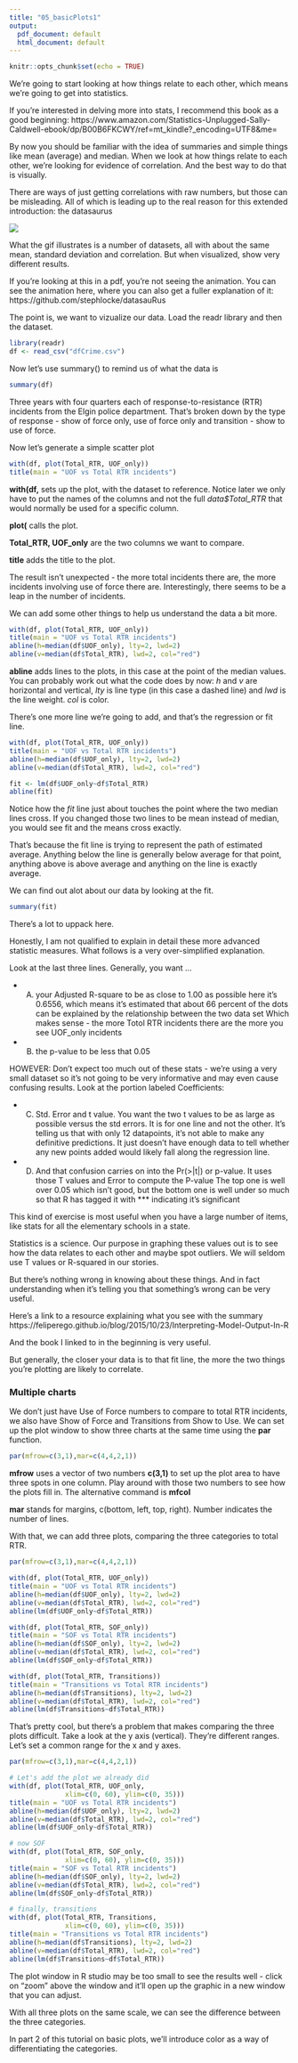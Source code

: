 ```yaml
---
title: "05_basicPlots1"
output:
  pdf_document: default
  html_document: default
---
```


```r
knitr::opts_chunk$set(echo = TRUE)
```

We're going to start looking at how things relate to each other, which means we're going to get into statistics. 

If you're interested in delving more into stats, I recommend this book as a good beginning: https://www.amazon.com/Statistics-Unplugged-Sally-Caldwell-ebook/dp/B00B6FKCWY/ref=mt_kindle?_encoding=UTF8&me=

By now you should be familiar with the idea of summaries and simple things like mean (average) and median. When we look at how things relate to each other, we're looking for evidence of correlation. And the best way to do that is visually. 

There are ways of just getting correlations with raw numbers, but those can be misleading. All of which is leading up to the real reason for this extended introduction: the datasaurus

![](DinoSequential.gif)

What the gif illustrates is a number of datasets, all with about the same mean, standard deviation and correlation. But when visualized, show very different results. 

If you're looking at this in a pdf, you're not seeing the animation. You can see the animation here, where you can also get a fuller explanation of it: https://github.com/stephlocke/datasauRus

The point is, we want to vizualize our data. Load the readr library and then the dataset.

```r
library(readr)
df <- read_csv("dfCrime.csv")
```

Now let's use summary() to remind us of what the data is

```r
summary(df)
```

Three years with four quarters each of response-to-resistance (RTR) incidents from the Elgin police department. That's broken down by the type of response - show of force only, use of force only and transition - show to use of force.

Now let's generate a simple scatter plot

```r
with(df, plot(Total_RTR, UOF_only))
title(main = "UOF vs Total RTR incidents")
```

__with(df,__ sets up the plot, with the dataset to reference. Notice later we only have to put the names of the columns and not the full _data$Total\_RTR_ that would normally be used for a specific column.

__plot(__ calls the plot.

__Total\_RTR, UOF\_only__ are the two columns we want to compare.

__title__ adds the title to the plot.

The result isn't unexpected - the more total incidents there are, the more incidents involving use of force there are. Interestingly, there seems to be a leap in the number of incidents.

We can add some other things to help us understand the data a bit more.

```r
with(df, plot(Total_RTR, UOF_only))
title(main = "UOF vs Total RTR incidents")
abline(h=median(df$UOF_only), lty=2, lwd=2)
abline(v=median(df$Total_RTR), lwd=2, col="red") 
```

__abline__ adds lines to the plots, in this case at the point of the median values. You can probably work out what the code does by now: _h_ and _v_ are horizontal and vertical, _lty_ is line type (in this case a dashed line) and _lwd_ is the line weight. _col_ is color.

There's one more line we're going to add, and that's the regression or fit line.


```r
with(df, plot(Total_RTR, UOF_only))
title(main = "UOF vs Total RTR incidents")
abline(h=median(df$UOF_only), lty=2, lwd=2)
abline(v=median(df$Total_RTR), lwd=2, col="red")

fit <- lm(df$UOF_only~df$Total_RTR)
abline(fit)
```

Notice how the _fit_ line just about touches the point where the two median lines cross. If you changed those two lines to be mean instead of median, you would see fit and the means cross exactly.

That's because the fit line is trying to represent the path of estimated average. Anything below the line is generally below average for that point, anything above is above average and anything on the line is exactly average.

We can find out alot about our data by looking at the fit.

```r
summary(fit)
```

There's a lot to uppack here. 

Honestly, I am not qualified to explain in detail these more advanced statistic measures. What follows is a very over-simplified explanation. 

Look at the last three lines. Generally, you want ...

* A) your Adjusted R-square to be as close to 1.00 as possible here it's 0.6556, which means it's estimated that about 66 percent of the dots can be explained by the relationship between the two data set Which makes sense - the more Totol RTR incidents there are the more you see UOF_only incidents

* B) the p-value to be less that 0.05

HOWEVER: Don't expect too much out of these stats - we're using a very small dataset so it's not going to be very informative and may even cause confusing results. Look at the portion labeled Coefficients:

* C) Std. Error and t value. You want the two t values to be as large as possible versus the std errors. It is for one line and not the other. It's telling us that with only 12 datapoints, it's not able to make any definitive predictions. It just doesn't have enough data to tell whether any new points added would likely fall along the regression line.
* D) And that confusion carries on into the Pr(>|t|) or p-value. It uses those T values and Error to compute the P-value The top one is well over 0.05 which isn't good, but the bottom one is well under so much so that R has tagged it with *** indicating it's significant

This kind of exercise is most useful when you have a large number of items, like stats for all the elementary schools in a state.

Statistics is a science. Our purpose in graphing these values out is to see how the data relates to each other and maybe spot outliers. We will seldom use T values or R-squared in our stories.

But there's nothing wrong in knowing about these things. And in fact understanding when it's telling you that something's wrong can be very useful.

Here's a link to a resource explaining what you see with the summary
https://feliperego.github.io/blog/2015/10/23/Interpreting-Model-Output-In-R

And the book I linked to in the beginning is very useful.

But generally, the closer your data is to that fit line, the more the two things you're plotting are likely to correlate.

### Multiple charts

We don't just have Use of Force numbers to compare to total RTR incidents, we also have Show of Force and Transitions from Show to Use. We can set up the plot window to show three charts at the same time using the __par__ function.

```r
par(mfrow=c(3,1),mar=c(4,4,2,1)) 
```

__mfrow__ uses a vector of two numbers __c(3,1)__ to set up the plot area to have three spots in one column. Play around with those two numbers to see how the plots fill in. The alternative command is __mfcol__

__mar__ stands for margins, c(bottom, left, top, right). Number indicates the number of lines.

With that, we can add three plots, comparing the three categories to total RTR.

```r
par(mfrow=c(3,1),mar=c(4,4,2,1)) 

with(df, plot(Total_RTR, UOF_only))
title(main = "UOF vs Total RTR incidents")
abline(h=median(df$UOF_only), lty=2, lwd=2) 
abline(v=median(df$Total_RTR), lwd=2, col="red") 
abline(lm(df$UOF_only~df$Total_RTR))

with(df, plot(Total_RTR, SOF_only))
title(main = "SOF vs Total RTR incidents")
abline(h=median(df$SOF_only), lty=2, lwd=2) 
abline(v=median(df$Total_RTR), lwd=2, col="red") 
abline(lm(df$SOF_only~df$Total_RTR))

with(df, plot(Total_RTR, Transitions)) 
title(main = "Transitions vs Total RTR incidents")
abline(h=median(df$Transitions), lty=2, lwd=2) 
abline(v=median(df$Total_RTR), lwd=2, col="red") 
abline(lm(df$Transitions~df$Total_RTR))
```

That's pretty cool, but there's a problem that makes comparing the three plots difficult. Take a look at the y axis (vertical). They're different ranges. Let's set a common range for the x and y axes.

```r
par(mfrow=c(3,1),mar=c(4,4,2,1))

# Let's add the plot we already did
with(df, plot(Total_RTR, UOF_only,
              xlim=c(0, 60), ylim=c(0, 35)))
title(main = "UOF vs Total RTR incidents")
abline(h=median(df$UOF_only), lty=2, lwd=2) 
abline(v=median(df$Total_RTR), lwd=2, col="red") 
abline(lm(df$UOF_only~df$Total_RTR))

# now SOF 
with(df, plot(Total_RTR, SOF_only,
              xlim=c(0, 60), ylim=c(0, 35)))
title(main = "SOF vs Total RTR incidents")
abline(h=median(df$SOF_only), lty=2, lwd=2) 
abline(v=median(df$Total_RTR), lwd=2, col="red") 
abline(lm(df$SOF_only~df$Total_RTR))

# finally, transitions
with(df, plot(Total_RTR, Transitions,
              xlim=c(0, 60), ylim=c(0, 35))) 
title(main = "Transitions vs Total RTR incidents")
abline(h=median(df$Transitions), lty=2, lwd=2) 
abline(v=median(df$Total_RTR), lwd=2, col="red") 
abline(lm(df$Transitions~df$Total_RTR))
```

The plot window in R studio may be too small to see the results well - click on "zoom" above the window and it'll open up the graphic in a new window that you can adjust.

With all three plots on the same scale, we can see the difference between the three categories.

In part 2 of this tutorial on basic plots, we'll introduce color as a way of differentiating the categories.